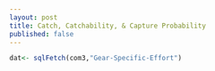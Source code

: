 ```yaml
---
layout: post
title: Catch, Catchability, & Capture Probability
published: false
---
```


<!-- 
for blog post:
docs<- "C:/Users/mcolvin/Documents/projects/Pallid Sturgeon/Analysis/PSPAP-Reboot/docs/_posts/"
filename<- "2017-06-30-Estimating-Abundance.md"
knit("index.Rmd", 
    output=paste(docs,filename,sep="")
-->

```r
dat<- sqlFetch(com3,"Gear-Specific-Effort")

```
